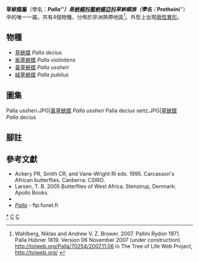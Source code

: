{{NoteTA|G1=Butterfly}}
{{Automatic Taxobox
| taxon = Palla
| authority = Hübner, [1819]
| image = 624-Palla decius.JPG
| image_caption = [[草蛺蝶|草蛺蝶]]<br />''Palla decius''
| type_species = [[草蛺蝶|草蛺蝶]]<br />''Papilio decius''
| type_species_authority = Cramer, [1777]
| subdivision_ranks = 物種
| subdivision = 共4種，詳閱正文。
| synonyms = 
* ''Philognoma'' <small>Doubleday, 1844</small>
}}

'''草蛺蝶屬'''（學名：'''''Palla'''''）是[[蛺蝶科|蛺蝶科]][[螯蛺蝶亞科|螯蛺蝶亞科]]'''草蛺蝶族'''（學名：'''''Prothoini'''''）中的唯一一屬。共有4個物種，分佈於非洲熱帶地區<ref name=tol>Wahlberg, Niklas and Andrew V. Z. Brower. 2007. Pallini Rydon 1971. Palla Hübner 1819. Version 06 November 2007 (under construction). http://tolweb.org/Palla/70254/2007.11.06 {{Wayback|url=http://tolweb.org/Palla/70254/2007.11.06 |date=20160324131530 }} in The Tree of Life Web Project, http://tolweb.org/ {{Wayback|url=http://tolweb.org/ |date=20110515100516 }} {{en}}</ref>。外型上出現[[兩性異形|兩性異形]]。

== 物種 ==
* [[草蛺蝶|草蛺蝶]] ''Palla decius''
* [[紫草蛺蝶|紫草蛺蝶]] ''Palla violinitens''
* [[黃草蛺蝶|黃草蛺蝶]] ''Palla ussheri''
* [[絨草蛺蝶|絨草蛺蝶]] ''Palla publius''

== 圖集 ==
<gallery>
Palla ussheri.JPG|[[黃草蛺蝶|黃草蛺蝶]] ''Palla ussheri''
Palla decius seitz.JPG|[[草蛺蝶|草蛺蝶]]<br />''Palla decius''
</gallery>

== 腳註 ==
{{reflist}}

== 參考文獻 ==
{{Commons category| Palla}}
* Ackery PR, Smith CR, and Vane-Wright RI eds. 1995. Carcasson's African butterflies. Canberra: CSIRO.
* Larsen, T. B. 2005 Butterflies of West Africa. Stenstrup, Denmark: Apollo Books.
* {{Cite book | author = 寿建新 周尧 李宇飞 | title = 世界蝴蝶分類名錄 | location = 中國 | publisher = 陝西科學技術出版社 | date = 2006-04-01 | ISBN = 9787536936768 | language= zh-hans }}
* [http://ftp.funet.fi/pub/sci/bio/life/insecta/lepidoptera/ditrysia/papilionoidea/nymphalidae/charaxinae/Palla/ ''Palla'']{{dead link|date=2018年4月 |bot=InternetArchiveBot |fix-attempted=yes }} - ftp.funet.fi

{{螯蛺蝶亞科}}
{{Taxonbar}}
[[Category:草蛺蝶屬|*]]
[[Category:螯蛺蝶亞科|C]]
[[Category:_1819年描述的分类群|C]]
